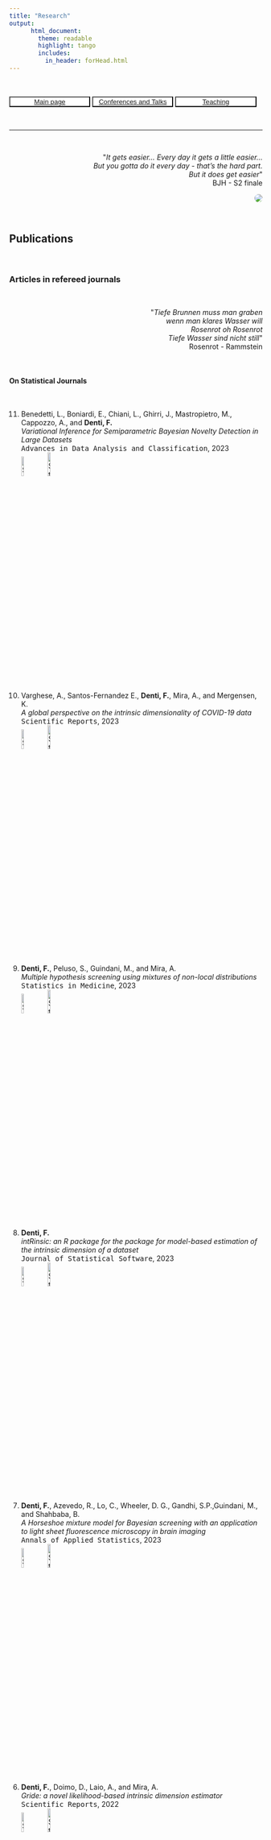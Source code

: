 ```yaml
---
title: "Research"
output: 
      html_document:
        theme: readable
        highlight: tango
        includes:
          in_header: forHead.html
---
```


<br>
<br>
<button type="button" name="button" class="btn" style="background-color:white;color:blue;width: 32%;">[Main page](/index)</button>
<button type="button" name="button" class="btn" style="background-color:white;color:blue;width: 32%;">[Conferences and Talks](/Rmarkdowns/ConferencesAndTalks)</button>
<button type="button" name="button" class="btn" style="background-color:white;color:blue;width: 32%;">[Teaching](/Rmarkdowns/Teaching)</button>
 
<br>

***



<br>
<div style="text-align: right"> <p>&quot;<em>It gets easier... Every day it gets a little easier...<br>But you gotta do it every day - that’s the hard part.<br>But it does get easier</em>&quot;<br> BJH - S2 finale</p>
<img style = "border-radius: 20px;
  " align="center" src="images/tres4.jpg?raw=true"/>
</div>

<br>


## Publications {.tabset .tabset-fade}

<br>

### Articles in refereed journals

<br>


<div style="text-align: right"> 
<p>&quot;<em>Tiefe Brunnen muss man graben<br>
wenn man klares Wasser will<br>
Rosenrot oh Rosenrot<br>
Tiefe Wasser sind nicht still</em>&quot;<br> 
Rosenrot - Rammstein </p>
</div>


<br>


#### On Statistical Journals

<ol reversed>

<br>

<li> Benedetti, L., Boniardi, E., Chiani, L., Ghirri, J., Mastropietro, M., Cappozzo, A., and **Denti, F.**   
*Variational Inference for Semiparametric Bayesian Novelty Detection in Large Datasets*  
<tt>Advances in Data Analysis and Classification</tt>, 2023     
[![Static Badge](https://img.shields.io/badge/_-Article-blue?logoColor=white&logo=Google%20scholar&color=blue){width=10%}](https://link.springer.com/article/10.1007/s11634-023-00569-z?utm_source=rct_congratemailt&utm_medium=email&utm_campaign=oa_20231204&utm_content=10.1007/s11634-023-00569-z)
[![Static Badge](https://img.shields.io/badge/_-Preprint-blue?logo=arxiv&color=blue){width=11%}](https://arxiv.org/abs/2212.01865)

<br>

<li>  Varghese, A., Santos-Fernandez E., **Denti, F.**, Mira, A., and Mergensen, K.  
*A global perspective on the intrinsic dimensionality of COVID-19 data*    
<tt>Scientific Reports</tt>, 2023     
[![Static Badge](https://img.shields.io/badge/_-Article-blue?logoColor=white&logo=Google%20scholar&color=blue){width=10%}](https://www.nature.com/articles/s41598-023-36116-1)
[![Static Badge](https://img.shields.io/badge/_-Preprint-blue?logo=arxiv&color=blue){width=11%}](https://arxiv.org/abs/2212.01865)
</li> 

<br>

<li> **Denti, F.**, Peluso, S., Guindani, M., and Mira, A.  
*Multiple hypothesis screening using mixtures of non-local distributions*  
<tt>Statistics in Medicine</tt>, 2023     
[![Static Badge](https://img.shields.io/badge/_-Article-blue?logoColor=white&logo=Google%20scholar&color=blue){width=10%}](https://onlinelibrary.wiley.com/doi/epdf/10.1002/sim.9705)
[![Static Badge](https://img.shields.io/badge/_-Preprint-blue?logo=arxiv&color=blue){width=11%}](https://arxiv.org/abs/2205.00930)
</li> 

<br>


<li> **Denti, F.**  
*intRinsic: an R package for the package for model-based estimation of the intrinsic dimension of a dataset*  
<tt>Journal of Statistical Software</tt>, 2023    
[![Static Badge](https://img.shields.io/badge/_-Article-blue?logoColor=white&logo=Google%20scholar&color=blue){width=10%}](https://doi.org/10.18637/jss.v106.i09) 
[![Static Badge](https://img.shields.io/badge/_-Preprint-blue?logo=arxiv&color=blue){width=11%}](https://arxiv.org/abs/2102.11425)   
</li> 

<br>



<li>  **Denti, F.**, Azevedo, R., Lo, C., Wheeler, D. G., Gandhi, S.P.,Guindani, M., and Shahbaba, B.  
*A Horseshoe mixture model for Bayesian screening with an application to light sheet fluorescence microscopy in brain imaging*  
<tt>Annals of Applied Statistics</tt>, 2023  
[![Static Badge](https://img.shields.io/badge/_-Article-blue?logoColor=white&logo=Google%20scholar&color=blue){width=10%}](https://doi.org/10.1214/23-AOAS1736) 
[![Static Badge](https://img.shields.io/badge/_-Preprint-blue?logo=arxiv&color=blue){width=11%}](https://arxiv.org/abs/2106.08281)   
</li> 

<br>

<li> **Denti, F.**, Doimo, D., Laio, A., and Mira, A.  
*Gride: a novel likelihood-based intrinsic dimension estimator*  
<tt>Scientific Reports</tt>, 2022  
[![Static Badge](https://img.shields.io/badge/_-Article-blue?logoColor=white&logo=Google%20scholar&color=blue){width=10%}](https://www.nature.com/articles/s41598-022-20991-1) 
[![Static Badge](https://img.shields.io/badge/_-Preprint-blue?logo=arxiv&color=blue){width=11%}](https://arxiv.org/abs/2104.13832)   
</li> 

<br>

<li> Santos-Fernandez, E., **Denti, F.**, Mengersen, K., and Mira A.  
*The role of intrinsic dimension in high-resolution player tracking data -- Insights in basketball*  
<tt>Annals of Applied Statistics</tt>, 2021  
[![Static Badge](https://img.shields.io/badge/_-Article-blue?logoColor=white&logo=Google%20scholar&color=blue){width=10%}](https://projecteuclid.org/journals/annals-of-applied-statistics/volume-16/issue-1/The-role-of-intrinsic-dimension-in-high-resolution-player-tracking/10.1214/21-AOAS1506.short) 
[![Static Badge](https://img.shields.io/badge/_-Preprint-blue?logo=arxiv&color=blue){width=11%}](https://arxiv.org/abs/2002.04148)   
</li> 

<br>

<li> **Denti, F.**, Camerlenghi, F., Guindani, M., and Mira, A.  
*A Common Atom Model for the Bayesian Nonparametric Analysis of Nested Data*  
<tt>Journal of the American Statistical Association</tt>, 2021   
[![Static Badge](https://img.shields.io/badge/_-Article-blue?logoColor=white&logo=Google%20scholar&color=blue){width=10%}](https://doi.org/10.1080/01621459.2021.1933499) 
[![Static Badge](https://img.shields.io/badge/_-Preprint-blue?logo=arxiv&color=blue){width=11%}](https://arxiv.org/abs/2008.07077)   
</li> 

<br>

<li> **Denti, F.**, Cappozzo, A., and Greselin, F.  
*A Two-Stage Bayesian Semiparametric Model for Novelty Detection with Robust Prior Information*  
<tt>Statistics and Computing</tt>, 2021  
[![Static Badge](https://img.shields.io/badge/_-Article-blue?logoColor=white&logo=Google%20scholar&color=blue){width=10%}](https://doi.org/10.1007/s11222-021-10017-7) 
[![Static Badge](https://img.shields.io/badge/_-Preprint-blue?logo=arxiv&color=blue){width=11%}](https://arxiv.org/abs/2006.09012)   
</li> 

<br>

<li> Allegra, M., Facco, E.  , **Denti, F.**, Laio, A., and Mira, A.  
*Data segmentation based on the local intrinsic dimension*  
<tt>Scientific Reports</tt>, 2020   
[![Static Badge](https://img.shields.io/badge/_-Article-blue?logoColor=white&logo=Google%20scholar&color=blue){width=10%}](https://www.nature.com/articles/s41598-020-72222-0) 
[![Static Badge](https://img.shields.io/badge/_-Preprint-blue?logo=arxiv&color=blue){width=11%}](https://arxiv.org/abs/1902.10459)   
</li> 

<br>

<li> **Denti, F.**, Guindani, M., Leisen, F., Lioji, A., and Vannucci, M.  
*Two-group Poisson-Dirichlet mixtures for multiple testing*  
<tt>Biometrics</tt>, 2020  
[![Static Badge](https://img.shields.io/badge/_-Article-blue?logoColor=white&logo=Google%20scholar&color=blue){width=10%}](https://onlinelibrary.wiley.com/doi/10.1111/biom.13314) 
[![Static Badge](https://img.shields.io/badge/_-Preprint-blue?logo=arxiv&color=blue){width=11%}](../pdf/BNPT.pdf)   
</li> 
</ol>

<br>

#### Collaborative Papers

<ol reversed>

<li> Migliavada, R., Ricci, F. Z., **Denti, F.**, Haghverdian, D., and Torri, L.    
*Is purchasing of vegetable dishes affected by organic or local labels? Empirical evidence from a university canteen*  
<tt>Appetite</tt>, 2022  
[![Static Badge](https://img.shields.io/badge/_-Article-blue?logoColor=white&logo=Google%20scholar&color=blue){width=10%}](https://www.sciencedirect.com/science/article/pii/S0195666322000861?dgcid=author)   
</li> 

<br>

<li> Petazzoni, M., De Giacinto, E., Troiano, D., **Denti, F.**, and Buiatti, M.  
*Computed Tomographic Trochlear Depth Measurement in Normal Dogs*  
<tt>Journal of Veterinary and Comparative Orthopaedics and Traumatology</tt>, 2018  
[![Static Badge](https://img.shields.io/badge/_-Article-blue?logoColor=white&logo=Google%20scholar&color=blue){width=10%}](https://pubmed.ncbi.nlm.nih.gov/30300915/)  </li> 
</ol>



<!--
1.   Menicagli, R., and **Denti, F.**  
*First results if an in vitro study on the effects of green tea on the defensive layer of the oral cavity*  
<tt>International Journal of Current Research</tt>, 2016  
-->

***


### Book chapters and proceedings

<br>


<div style="text-align: right"> <p>&quot;<em>Il testo che avrei voluto scrivere non è di certo questo<br>
Perciò dovrò continuare a scrivere perché di certo riesco<br>
(Prima o poi)</em>&quot;<br> Michele Salvemini - [Translation](http://translate.google.com/#origin_language_or_auto|en|Il+testo+che+avrei+voluto+scrivere+non+è+di+certo+questo.
Perciò+dovrò+continuare+a+scrivere+perché+di+certo+riesco.
(Prima+o+poi)
)</p>
</div>

<br>

<ol reversed>

<li>
D'Angelo, L., and **Denti, F.**  
*Bayesian analysis of Amazon’s best-selling books via finite nested mixture models* (pp. 1117-1120)
</li>

<li>
Di Noia, A., **Denti, F.**, and Mira, A.  
*A tool for assessing weak identifiability of statistical models*, (pp. 1230-1234) 
</li>

<li>
**Denti, F.**, Di Noia, A., and Mira, A.  
*Bayesian nonparametric estimation of heterogeneous intrinsic dimension via product partition models*,  (pp. 316-321)
</li>

<li>
Capitoli, G., Colombara, S., Cotroneo, A., De Caro, F., Morandi, R., Schembri, C., Zapiola, A.G., and **Denti, F.**    
*Detecting latent spatial patterns in mass spectrometry brain imaging data via Bayesian mixtures*,  (pp. 1127-1132)
</li>

in F.M. Chelli, M. Ciommi, S. Ingrassia, F. Mariani, M.C. Recchioni (a cura di) <tt>Book of Short Papers SEAS IN 2023</tt>, Pearson.  
[![Static Badge](https://img.shields.io/badge/_-Book of short papers-blue?color=blue){width=10.5%}](https://it.pearson.com/docenti/universita/partnership/sis.html)   


<br>




<li>**Denti, F.**, D'Angelo, L., and Guindani, M.  
*Bayesian approaches for capturing the heterogeneity of neuroimaging experiments*, (pp. 17-29) 
</li>
  
<li>**Denti, F.**, Camerlenghi, F., Guindani, M., and Mira, A.  
*Clustering artists based on the energy distributions of their songs on Spotify via the Common Atoms Model*, (pp. 121-126)  
</li>
<li>**Denti, F.** and Mira, A.  
*A tool to validate the assumptions on ratios of nearest neighbor distances: the Consecutive Ratio Paths*, (pp. 1233-1238)
</li>  

in A. Balzanella, M. Bini, C. Cavicchia, and R. Verde (a cura di), <tt>Book of Short Papers SIS 2022</tt>, Pearson. 
[![Static Badge](https://img.shields.io/badge/_-Book of short papers-blue?color=blue){width=10.5%}](https://it.pearson.com/docenti/universita/partnership/sis.html)   

<br>


<li> **Denti, F.**, Cappozzo, A., and Greselin, F.    
*Outlier and novelty detection for Functional data: a semiparametric Bayesian approach*  
in <tt>Book of Short Papers of the 5th international workshop on Models and Learning for Clustering and Classification</tt>, (Ingrassia A., Punzo A., Rocci R., editors) (pp. 33-38). Ledizioni.  
[![Static Badge](https://img.shields.io/badge/_-Book of short papers-blue?color=blue){width=10.5%}](https://zenodo.org/record/5598945\#.YZPWzy-B0qy)   
</li> 

<br>

<li> **Denti, F.**, Cappozzo, A., and Greselin, F.    
*Bayesian nonparametric adaptive classification with robust prior information*    
in A. Pollice, N. Salvati, & F. Schirripa Spagnolo (a cura di), <tt>Book of Short Papers SIS 2020</tt> (pp. 655-660). Pearson.  
[![Static Badge](https://img.shields.io/badge/_-Proceeding-blue?color=blue){width=10.5%}](https://it.pearson.com/content/dam/region-core/italy/pearson-italy/pdf/Docenti/Università/Pearson-SIS-2020-atti-convegno.pdf)   
</li> 




<br>

<li> Caponera, A., **Denti, F.**, Rigon, T., Sottosanti, A., and Gelfand, A.
  *Hierarchical Spatio-Temporal Modeling of Resting State fMRI Data*    
in <tt>Studies in Neural Data Science</tt> (Canale, A., Durante, D., Paci, L., Scarpa, B., editors), 2018.  
[![Static Badge](https://img.shields.io/badge/_-Book Chapter-blue?color=blue){width=10.5%}](https://link.springer.com/chapter/10.1007/978-3-030-00039-4_7)   

</li> 


</ol>

***


### Manuscripts

<br>


<div style="text-align: right"> <p>&quot;<em>Whoa, you know<br>to keep your hopes up high
<br>And your head down low</em>&quot;
<br> All I Want - A Day to Remember </p>
</div>

<br>


1.  D'Angelo, L. and **Denti, F.**  
*A finite-infinite shared atoms nested model for the Bayesian nonparametric analysis of large data sets*  
![Static Badge](https://img.shields.io/badge/_-Submitted-blue?color=gray){width=10.5%}
<!--
1. **Denti, F.** and D'Angelo, L.  
*The Influence of Stick-Breaking Priors on the Correlation Among Nonparametric Nested Common Atoms Random Measures*  
![Static Badge](https://img.shields.io/badge/_-Submitted-blue?color=gray){width=10.5%}

1. **Denti, F.** and D'Angelo, L.  
*SANba: An R Package for Bayesian Clustering of Distributions via Shared Atoms Nested Models*  
![Static Badge](https://img.shields.io/badge/_-Submitted-blue?color=gray){width=10.5%}
-->



***


### Software

<br>

#### On CRAN

* **SANvi** - R package - In collaboration with L. D'Angelo  
[![R-CMD-check](https://github.com/fradenti/SANvi/actions/workflows/R-CMD-check.yaml/badge.svg)](https://github.com/fradenti/SANvi/actions/workflows/R-CMD-check.yaml)
[![CRAN](https://www.r-pkg.org/badges/version/SANvi)](https://cran.r-project.org/package=SANvi)
[![Downloads (monthly)](https://cranlogs.r-pkg.org/badges/SANvi?color=brightgreen)](https://www.r-pkg.org/pkg/SANvi)
[![Downloads (total)](https://cranlogs.r-pkg.org/badges/grand-total/SANvi?color=brightgreen)](https://www.r-pkg.org/pkg/SANvi)
[![Static Badge](https://img.shields.io/badge/%20-GitHub%20repository-blue?logo=github&color=black)](https://github.com/Fradenti/SANvi)
[![Last Commit](https://img.shields.io/github/last-commit/fradenti/SANvi)](https://github.com/fradenti/SANvi)

<br>

* **SANple** - R package - In collaboration with L. D'Angelo    
<!-- badges: start -->
[![R-CMD-check](https://github.com/laura-dangelo/SANple/actions/workflows/R-CMD-check.yaml/badge.svg)](https://github.com/laura-dangelo/SANple/actions/workflows/R-CMD-check.yaml)
[![CRAN](https://www.r-pkg.org/badges/version/SANple)](https://cran.r-project.org/package=SANple)
[![Downloads (monthly)](https://cranlogs.r-pkg.org/badges/SANple?color=brightgreen)](https://www.r-pkg.org/pkg/SANple)
[![Downloads (total)](https://cranlogs.r-pkg.org/badges/grand-total/SANple?color=brightgreen)](https://www.r-pkg.org/pkg/SANple)
[![Static Badge](https://img.shields.io/badge/%20-GitHub%20repository-blue?logo=github&color=black)](https://github.com/laura-dangelo/SANple)
[![Last Commit](https://img.shields.io/github/last-commit/laura-dangelo/SANple)](https://github.com/laura-dangelo/SANple)  

<br>


* **intRinsic** - R package - In collaboration with A. Gilardi  
[![R-CMD-check](https://github.com/Fradenti/intRinsic/workflows/R-CMD-check/badge.svg)](https://github.com/Fradenti/intRinsic/actions)
[![CRAN](https://www.r-pkg.org/badges/version/intRinsic)](https://cran.r-project.org/package=intRinsic)
[![Downloads (monthly)](https://cranlogs.r-pkg.org/badges/intRinsic?color=brightgreen)](https://www.r-pkg.org/pkg/intRinsic)
[![Downloads (total)](https://cranlogs.r-pkg.org/badges/grand-total/intRinsic?color=brightgreen)](https://www.r-pkg.org/pkg/intRinsic)
[![Static Badge](https://img.shields.io/badge/%20-GitHub%20repository-blue?logo=github&color=black)](&link=https://github.com/Fradenti/intRinsic)
[![Last Commit](https://img.shields.io/github/last-commit/fradenti/intRinsic)](https://github.com/fradenti/intRinsic)

<br>

#### On GitHub

* **SANba** - R package - In collaboration with L. D'Angelo  
[![Static Badge](https://img.shields.io/badge/%20-GitHub%20repository-blue?logo=github&color=black)](link=https://github.com/Fradenti/SANba)
<br>

* **Brand** - R package - In collaboration with A. Cappozzo  
[![Static Badge](https://img.shields.io/badge/%20-GitHub%20repository-blue?logo=github&color=black)](https://github.com/Fradenti/Brand)
<br>

***

#

<img style = "border-radius: 50px;"
  src="../images/f2.jpeg?raw=true" class="article-banner" itemprop="image">

***

<br>



## Service to Profession and Affiliations {.tabset .tabset-fade}

<br>


### Reviewer for (alphabetical order)
<!--
Advances in Statistical Analysis (AStA, 1) --- Bayesian Analysis (BA, 3) --- Biometrics (2) --- Computational Statistics \& Data Analysis (CSDA, 2) --- International Statistical Review (3) ---  Italian Journal of Applied Statistics (1) --- Journal of the American Statistical Association (JASA - A&CS, 1) --- Journal of Computational and Graphical Statistics (JCGS, 1) --- Journal of Statistical Software (JSS, 2) --- Journal of the Royal Statistical Society - Series B (JRSS-B ,1) --- Pattern Recognition (1) --- Statistics and Computing (2) --- Statistical Methods and Applications (SMA, 2) --- Statistical Science (2) --- Technometrics (1) --- 2021 SBSS Student Paper Competition     
-->
```r
D <- rbind(
cbind("Advances in Statistical Analysis (AStA)", 1), 
cbind("Annals of Applied Statistics (AOAS)", 1), 
cbind("Bayesian Analysis (BA)", 3), 
cbind("Biometrical Journal", (1)),
cbind("Biometrics", (2)),
cbind("Communications in Statistics", (1)),
cbind("Computational Statistics & Data Analysis (CSDA)", (2)),
cbind("Econometrics and Statistics",1),
cbind("International Statistical Review", (3)),
cbind("Italian Journal of Applied Statistics", (1)),
cbind("Journal of the American Statistical Association (JASA - A&CS)", 1),
cbind("Journal of Computational and Graphical Statistics (JCGS)", 1),
cbind("Journal of Statistical Software (JSS)", 2),
cbind("Journal of the Royal Statistical Society - Series B (JRSS-B)",1),
cbind("Pattern Recognition", (2)),
cbind("Statistical Methods and Applications (SMA)", 2),
cbind("Statistical Science", (2)),
cbind("Statistics and Computing", (3)),
cbind("Statistics and Probability Letters", (1)),
cbind("Technometrics", (1)),
cbind("The American Statistician", (1)),
cbind("2021 SBSS Student Paper Competition",1),
cbind("IEEE CIBCB 2023 - Special Session",1)
)
D = as.data.frame(D)
D[,2] = as.numeric(D[,2])
colnames(D) <- c("Journal","# Reviews")
kableExtra::kable_styling(knitr::kable(D))
```

     
[**<**](/index)
         
### Others

+ Editor of the [ISBA bulletin](https://bayesian.org/resources/bulletin/) from 2024 

+ Associate Editor for the [ISBA bulletin](https://bayesian.org/resources/bulletin/) - *News of the World* section from 2019 to 2024

+ Member of [ISBA](https://bayesian.org), [j-ISBA](https://j-isba.github.io), and [BNP-ISBA](https://bnp-isba.github.io)  

+ Member of [Complex Data Modeling Research Network](https://midas.mat.uc.cl/network/)
     
     
---

<br>
<br>
<button type="button" name="button" class="btn" style="background-color:white;color:blue;width: 32%;">[Main page](/index)</button> 
<button type="button" name="button" class="btn" style="background-color:white;color:blue;width: 32%;">[Conferences and Talks](/Rmarkdowns/ConferencesAndTalks)</button> 
<button type="button" name="button" class="btn" style="background-color:white;color:blue;width: 32%;">[Teaching](/Rmarkdowns/Teaching)</button>
 
<br>
